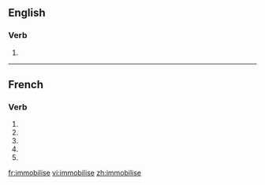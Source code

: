 ==English==

===Verb===
{{en-verb|immobilis|ing}}

# {{alternative spelling of|to [[immobilize]]}}

{{see|immobilisé}}

----

==French==

===Verb===
{{fr-verb-form}}

# {{form of|[[first-person|First-person]] [[singular]] [[present indicative]]|immobiliser|lang=French}}
# {{form of|[[third-person|Third-person]] [[singular]] [[present indicative]]| immobiliser|lang=French}}
# {{form of|First-person singular [[present subjunctive]]|immobiliser|lang=French}}
# {{form of|[[third-person|Third-person]] singular [[present subjunctive]]| immobiliser|lang=French}}
# {{form of|Second-person singular [[imperative]]|immobiliser |lang=French}}

[[fr:immobilise]]
[[vi:immobilise]]
[[zh:immobilise]]